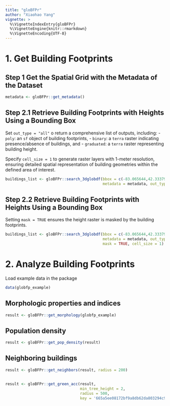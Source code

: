 ```yaml
---
title: "gloBFPr"
author: "Xiaohao Yang"
vignette: >
  %\VignetteIndexEntry{gloBFPr}
  %\VignetteEngine{knitr::rmarkdown}
  %\VignetteEncoding{UTF-8}
---
```


# 1. Get Building Footprints

## Step 1 Get the Spatial Grid with the Metadata of the Dataset

```r
metadata <- gloBFPr::get_metadata()
```

## Step 2.1 Retrieve Building Footprints with Heights Using a Bounding Box

Set `out_type = "all"` o return a comprehensive list of outputs, including:
- `poly`: an `sf` object of building footprints,
- `binary`: a `terra` raster indicating presence/absence of buildings, and
- `graduated`: a `terra` raster representing building height.

Specify `cell_size = 1` to generate raster layers with 1-meter resolution, ensuring detailed spatial representation of building geometries within the defined area of interest.

```r
buildings_list <- gloBFPr::search_3dglobdf(bbox = c(-83.065644,42.333792,-83.045217,42.346988), 
                                           metadata = metadata, out_type = "all", cell_size = 1)
```

## Step 2.2 Retrieve Building Footprints with Heights Using a Bounding Box

Setting `mask = TRUE` ensures the height raster is masked by the building footprints.

```r
buildings_list <- gloBFPr::search_3dglobdf(bbox = c(-83.065644,42.333792,-83.045217,42.346988), 
                                           metadata = metadata, out_type = "all", 
                                           mask = TRUE, cell_size = 1)
```

# 2. Analyze Building Footprints

Load example data in the package

```r
data(globfp_example)
```

## Morphologic properties and indices

```r
result <- gloBFPr::get_morphology(globfp_example)
```

## Population density

```r
result <- gloBFPr::get_pop_density(result)
```

## Neighboring buildings

```r
result <- gloBFPr::get_neighbors(result, radius = 200)
```

##

```r
result <- gloBFPr::get_green_acc(result, 
                                 min_tree_height = 2, 
                                 radius = 500,
                                 key = '665a5ee08172bf9a8db62da803294c9f')
```
